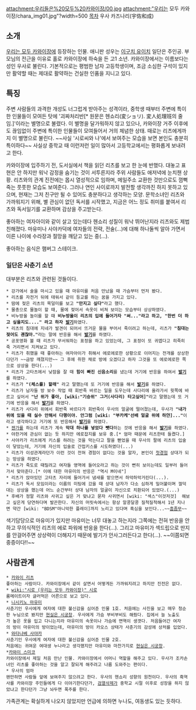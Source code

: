 attachment:우리들은%20모두%20카와이장/00.jpg attachment:"우리는 모두 카와이장/chara_img01.jpg"?width=500
[[목차]]
우사 카즈나리(宇佐和成)
== 소개 ==
[[우리는 모두 카와이장]]에 등장하는 인물. 애니판 성우는 [[이구치 유이치]]
일단은 주인공. 부모님의 전근을 이유로 홀로 카와이장에 하숙을 든 고1 소년. 카와이장에서는 이름보다는 성인 우사로 불린다. 기본적으로는 평범한 남자 고등학생이며, 조금 소심한 구석이 있지만 활약할 때는 제대로 활약하는 건실한 인품을 지니고 있다. 

== 특징 ==
주변 사람들의 과격한 개성도 너그럽게 받아주는 성격이라, 중학생 때부터 주변에 특이한 인물들이 모여든 탓에 '괴짜처리반[* 원문은 헨쇼리(変ショリ). 変人処理班의 줄임.]'이라는 별명으로 불렸다. 이 별명을 달가워하지 않고 있으나, 카와이장 거주 이후에도 끊임없이 주변에 특이한 인물들이 모여들어서 거의 체념한 상태. 때로는 리츠에게까지 이 별명으로 불린다. ~~사실 '시로씨와 나'에서 보여주는 모습을 보면 본인도 충분히 특이하다~~ 사실상 중학교 때 이런저런 일이 많아서 고등학교에서는 평화롭게 보내려고 한다.

카와이장에 입주하기 전, 도서실에서 책을 읽던 리츠를 보고 한 눈에 반했다. 대놓고 표현은 안 하지만 워낙 감정을 숨기는 것이 서투른지라 주위 사람들도 애저녁에 눈치챈 상황. 리츠와의 관계 진전에는 몹시 열성적으로 임하며, 메일주소 교환한 것만으로도 껌뻑 죽는 풋풋한 모습도 보여준다. 그러나 연인 사이로까지 발전할 생각까진 하지 못하고 있으며, 현재는 그저 친구만 될 수 있어도 충분하다고 생각하는 모양. 문학소녀인 리츠와 가까워지기 위해, 별 관심이 없던 독서를 시작했고, 지금은 어느 정도 취미를 붙여서 리츠와 독서일기를 교환하며 감상을 주고받는다.

좋아하는 여자아이와 같이 살고 있는데다 헨쇼리 성질이 워낙 뛰어난지라 리츠와도 제법 친해졌다. 마유미나 사야카덕에 여자들의 전략, 전술(...)에 대해 하나둘씩 알아 가면서 이른 나이에 수라장과 절망을 깨닫고 있는 중(...).

좋아하는 음식은 햄버그 스테이크.


=== 일단은 사춘기 소년 ===
대부분은 리츠와 관련된 것들이다.
 * 강가에서 술을 마시고 있을 때 마유미를 처음 만났을 때 가슴부터 먼저 봤다.
 * 리츠를 자전거 뒤에 태워서 같이 등교를 하는 꿈을 가지고 있다.
 * 땀에 젖은 리츠의 목덜미를 보고 '''"만지고 싶다"'''라고 했다.
 * 물총으로 물놀이 할 때, 물에 젖어서 속옷이 비쳐 보이는 모습부터 상상하였다.
 * 비누방울 놀이를 할 때 '''비누방울이 리츠의 입에 들어가자 "써..."라고 하고, "한번 더 하고 싶을지도...." 라고 하자''' '''[[발기]]'''하였다.
 * 리츠의 침대에 지네가 발견이 되어서 뜨거운 물을 부어서 죽이려고 하는데, 리츠가 '''"침대는 젖어도 괜찮아."'''라는 말에 반응을 해서 '''[[발기]]'''를 하였다.
 * 공포영화 볼 때 리츠가 무서워하는 표정을 하고 있었는데, 그 표정이 또 귀엽다고 히죽히죽 거리면서 지켜보고 있다.
 * 리츠가 취했을 때 좋아하는 여자아이가 취해서 에로에로한 상황으로 이어지는 전개를 상상한다던가 ~~금방 깨졌지만~~ 그 후에 취한 채로 방에 오겠다고 하자 그것을 또 에로에로한 쪽으로 상상을 한다(...)
 * 리츠가 고타츠에서 낮잠을 잘 때 '''힘이 빠진 신음소리'''를 냈는데 거기에 반응을 하여서 '''[[발기]]'''를 하였다.
 * 리츠가 '''"(체스를) 할래"''' 라고 말했는데 또 거기에 반응을 해서 '''[[발기]]'''를 하였다.
 * 리츠가 남자들 방 보수 작업 때 회반죽 바르는 일을 도우는데 사다리에 올라가서 윗쪽에 바르고 싶어서 '''"난 위가 좋아, [wiki:"기승위" 그거(사다리) 타고싶어]"'''라고 말했는데 또 거기에 반응을 해서 '''[[발기]]'''를 하였다.
 * 리츠가 사다리 위에서 회반죽 바르다가 회반죽이 우사의 얼굴에 떨어졌는데, 우사가 '''"내가 위에 있을 때 실수 안해서 다행이야. 안그럼 [wiki: "부카케"선배 얼굴 위에 하얀]..."'''이라고 생각하다고 거기에 또 반응해서 '''[[발기]]'''를 하였다.
 * [[젠가]]를 하는데 리츠가 계속 '''막대 하나를 넣었다 뺏다'''하는 것에 반응을 해서 '''[[발기]]'''를 하였다.
 * 야한거에 관심이 없는 듯 하지만 에로잡지를 보유 중.[* 엄마 때문에 리츠한테 들켰다.]
 * 사야카가 리츠에게 키스를 하려는 것을 막는다고 팔을 뻗었을 때 우사의 팔에 리츠의 입술이 닿았는데, 거기에 자신의 입술로 간접키스를 시도하였다(...)
 * 리츠가 이성관계라던가 이런 것이 전혀 경험이 없다는 것을 알자, 본인이 [[첫경험]] 상대가 되는 망상을 하였다.
 * 리츠가 죽도로 때릴려고 여자들 영역에 들어오라고 하는 것이 뻔히 보이는데도 일부러 들어가서 맞아준다.[* 이에 대한 마유미의 반응은 "역시 M이네"]
 * 리츠가 앉아있던 고타츠 자리에 들어가서 냄새를 맡으면서 하악하악거린다(...).
 * 리츠가 독서 모임이라는 이름의 미팅에 갔을 때 상대 남자가 다소 심하게 밀어붙이며 껄덕대는 상상을 했는데 어느 순간부터 상대 남자의 얼굴이 자신으로 치환되어 있었다.(...)
 * 후배가 정말 리츠와 사귀고 싶은 거 맞냐고 묻자 사귀면서 [wiki: "섹스"이것저것]  해보고 싶은게 당연하다며 발끈한다. 자신의 머릿속에서는 항상 알콩달콩 질척질척해서 1년 지나면 약간 [wiki: "BDSM"마니악한 플레이]까지 노리고 있다며 흑심을 보인다...~~[[흠좀무]]~~

색기담당으로 마유미가 있지만 마유미는 너무 대놓고 하는지라 그쪽에는 전혀 반응을 안하고 무의식적인 리츠의 에로 파워에 반응을 한다(...). 그리고 마유미가 섹드립으로 딴지를 안걸어주면 상상력이 더해지기 때문에 발기가 안사그러든다고 한다(...).
~~이쯤되면 중증이다!!~~
== 사람관계 ==
 * [[카와이 리츠]] 
 좋아하는 사람이다. 카와이장에서 같이 살면서 어떻게든 가까워지려고 하지만 진전은 없다.
 * [[wiki:"시로 (우리는 모두 카와이장)" 시로 ]]
 룸메이트이자 글러먹은 어른으로 보고 있다.
 * [[니시키노 마유미]]
 사춘기인 우사에게 여자에 대한 불신감을 심어준 인물 1호. 처음에는 사진을 보고 매우 청순한 누님으로 봤지만 [[현실은 시궁창]]. 우사에게 가슴 부비부비도 해줬다. 집에서 늘 노출도가 높은 옷을 입고 다니는지라 마유미의 속옷이나 가슴에 면역이 생겻다. 처음들어간 여자의 방이 마유미의 방이었는데, 마유미의 방이 카오스 상태가 사춘기의 감성에 상처를 입었다.
 * [[와타나베 사야카]]
 사춘기인 우사에게 여자에 대한 불신감을 심어준 인물 2호.
 처음에는 귀여운 여대생 누나라고 생각했지만 마유미와 마찬가지로 [[현실은 시궁창]].
 *[[카와이 스미코]]
 카와이장에서 제일 처음 만난 인물. 카와이장에서 어머니 역할을 해주고 있다. 우사가 조카손녀인 리츠를 좋아하는 것을 알고 잘되게 해주려고 나름 도와주는 편이다.
 * 우사의 엄마
 왠만하면 사람들 앞에 보여주지 않으려고 한다. 우사의 헨쇼리 성향의 원천이다. 우사의 흑역사를 카와이장 주민들에게 다 이야기한다던가, [[검열삭제]]가 중학교 시절 이후로 성장을 하지 않았냐고 한다던가 그냥 놔두면 폭주를 한다.

가족관계는 확실하게 나오지 않았지만 언급에 의하면 누나도, 여동생도 있는 듯하다.
